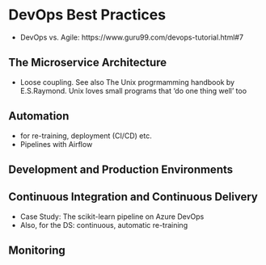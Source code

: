 # DevOps Best Practices

- DevOps vs. Agile: https://www.guru99.com/devops-tutorial.html#7

## The Microservice Architecture

- Loose coupling. See also The Unix progrmamming handbook by E.S.Raymond. Unix loves small programs that 'do one thing well' too

## Automation

- for re-training, deployment (CI/CD) etc.
- Pipelines with Airflow

## Development and Production Environments

## Continuous Integration and Continuous Delivery

- Case Study: The scikit-learn pipeline on Azure DevOps
- Also, for the DS: continuous, automatic re-training

## Monitoring
